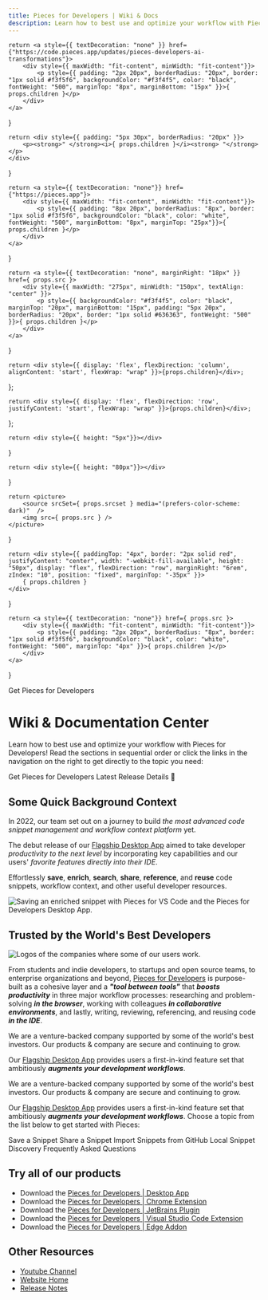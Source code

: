 ```yaml
---
title: Pieces for Developers | Wiki & Docs
description: Learn how to best use and optimize your workflow with Pieces for Developers! Read the sections in sequential order or click the links in the navigation on the right to get directly to the topic you need.
---
```


    return <a style={{ textDecoration: "none" }} href={"https://code.pieces.app/updates/pieces-developers-ai-transformations"}>
        <div style={{ maxWidth: "fit-content", minWidth: "fit-content"}}>
            <p style={{ padding: "2px 20px", borderRadius: "20px", border: "1px solid #f3f5f6", backgroundColor: "#f3f4f5", color: "black", fontWeight: "500", marginTop: "8px", marginBottom: "15px" }}>{ props.children }</p>
        </div>
    </a>
}

    return <div style={{ padding: "5px 30px", borderRadius: "20px" }}>
        <p><strong>" </strong><i>{ props.children }</i><strong> "</strong></p>
    </div>
}

    return <a style={{ textDecoration: "none"}} href={"https://pieces.app"}>
        <div style={{ maxWidth: "fit-content", minWidth: "fit-content"}}>
            <p style={{ padding: "8px 20px", borderRadius: "8px", border: "1px solid #f3f5f6", backgroundColor: "black", color: "white", fontWeight: "500", marginBottom: "8px", marginTop: "25px"}}>{ props.children }</p>
        </div>
    </a>
}

    return <a style={{ textDecoration: "none", marginRight: "18px" }} href={ props.src }>
        <div style={{ maxWidth: "275px", minWidth: "150px", textAlign: "center" }}>
            <p style={{ backgroundColor: "#f3f4f5", color: "black", marginTop: "20px", marginBottom: "15px", padding: "5px 20px", borderRadius: "20px", border: "1px solid #636363", fontWeight: "500" }}>{ props.children }</p>
        </div>
    </a>
}

    return <div style={{ display: 'flex', flexDirection: 'column', alignContent: 'start', flexWrap: "wrap" }}>{props.children}</div>;
};

    return <div style={{ display: 'flex', flexDirection: 'row', justifyContent: 'start', flexWrap: "wrap" }}>{props.children}</div>;
};

    return <div style={{ height: "5px"}}></div>
}

    return <div style={{ height: "80px"}}></div>
}

    return <picture>
        <source srcSet={ props.srcset } media="(prefers-color-scheme: dark)"  />
        <img src={ props.src } />
    </picture>
}

    return <div style={{ paddingTop: "4px", border: "2px solid red", justifyContent: "center", width: "-webkit-fill-available", height: "50px", display: "flex", flexDirection: "row", marginRight: "6rem", zIndex: "10", position: "fixed", marginTop: "-35px" }}>
        { props.children }
    </div>
}

    return <a style={{ textDecoration: "none"}} href={ props.src }>
        <div style={{ maxWidth: "fit-content", minWidth: "fit-content"}}>
            <p style={{ padding: "2px 20px", borderRadius: "8px", border: "1px solid #f3f5f6", backgroundColor: "black", color: "white", fontWeight: "500", marginTop: "4px" }}>{ props.children }</p>
        </div>
    </a>
}

<StickyBar>
    <ClickThrough src="https://pieces.app">Get Pieces for Developers</ClickThrough>
</StickyBar>

<StickySpacer></StickySpacer>

# Wiki & Documentation Center

<HeaderImage src="https://storage.googleapis.com/pieces_static_resources/pfd_wiki/WIKI_HEADER_LM.png" srcset="https://storage.googleapis.com/pieces_static_resources/pfd_wiki/WIKI_HEADER_DM.png"></HeaderImage>

Learn how to best use and optimize your workflow with Pieces for Developers! Read the sections in sequential order or click the links in the navigation on the right to get directly to the topic you need:

<PillsFlexColumn>
    <InstallButton>Get Pieces for Developers</InstallButton>
    <Spacer></Spacer>
    <ReleasePill>Latest Release Details 🎉</ReleasePill>
</PillsFlexColumn>

## Some Quick Background Context

In 2022, our team set out on a journey to build _the most advanced code snippet management and workflow context platform_ yet.

The debut release of our <a href="{{ links.website.home }}">Flagship Desktop App</a> aimed to take developer _productivity to the next level_ by incorporating key capabilities and our users' _favorite features directly into their IDE_.

Effortlessly **save**, **enrich**, **search**, **share**, **reference**, and **reuse** code snippets, workflow context, and other useful developer resources.

![Saving an enriched snippet with Pieces for VS Code and the Pieces for Developers Desktop App.](https://storage.googleapis.com/pieces_static_resources/vs_code_marketplace/GIFs/HERO_GIF_SAVE_ENRICHED_SNIPPET_DESKTOP_APP_AND_VISUAL_STUDIO_CODE_EXTENSION)


## Trusted by the World's Best Developers
![Logos of the companies where some of our users work.](https://storage.googleapis.com/pieces_static_resources/vs_code_marketplace/GIFs/TRUSTED_BY_SOME_OF_THE_WORLDS_BEST_DEVELOPERS_LEFT_ALIGNED)

From students and indie developers, to startups and open source teams, to enterprise organizations and beyond, <a href="{{ links.website.home }}">Pieces for Developers</a> is purpose-built as a cohesive layer and a **_"tool between tools"_** that **_boosts productivity_** in three major workflow processes: researching and problem-solving **_in the browser_**, working with colleagues **_in collaborative environments_**, and lastly, writing, reviewing, referencing, and reusing code **_in the IDE_**.

We are a venture-backed company supported by some of the world's best investors. Our products & company are secure and continuing to grow.

Our <a href="{{ links.website.pfd_desktop_install }}">Flagship Desktop App</a> provides users a first-in-kind feature set that ambitiously **_augments your development workflows_**.



<QuoteCallout>We are a venture-backed company supported by some of the world's best investors. Our products & company are secure and continuing to grow.</QuoteCallout>

Our <a href="{{ links.website.pfd_desktop_install }}">Flagship Desktop App</a> provides users a first-in-kind feature set that ambitiously **_augments your development workflows_**. Choose a topic from the list below to get started with Pieces:

<GridFlexRow>
    <JumpButtons src="{{ links.internal.product_highlights.save_materials }}">Save a Snippet</JumpButtons>
    <JumpButtons src="{{ links.internal.personalized_link_sharing.single_click_link_sharing }}">Share a Snippet</JumpButtons>
    <JumpButtons src="{{ links.internal.product_highlights.import_gists }}">Import Snippets from GitHub</JumpButtons>
    <JumpButtons src="{{ links.internal.product_highlights.in_project_snippet_discovery }}">Local Snippet Discovery</JumpButtons>
    <JumpButtons src="{{ links.internal.faqs }}">Frequently Asked Questions</JumpButtons>
</GridFlexRow>

## Try all of our products
* Download the <a href="{{ links.website.pfd_desktop_install }}">Pieces for Developers | Desktop App</a>
* Download the <a href="{{ links.extensions.chrome }}">Pieces for Developers | Chrome Extension</a>
* Download the <a href="{{ links.extensions.jetbrains }}">Pieces for Developers | JetBrains Plugin</a>
* Download the <a href="{{ links.extensions.vscode }}">Pieces for Developers | Visual Studio Code Extension</a>
* Download the <a href="{{ links.extensions.edge }}">Pieces for Developers | Edge Addon</a>

## Other Resources
* <a href="{{ links.videos.youtube_channel }}">Youtube Channel</a>
* <a href="{{ links.website.home }}">Website Home</a>
* <a href="{{ links.website.release_notes }}">Release Notes</a>
